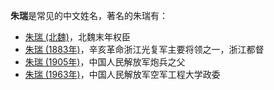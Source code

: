 '''朱瑞'''是常见的中文姓名，著名的朱瑞有：
*[[朱瑞_(北魏)|朱瑞 (北魏)]]，北魏末年权臣
*[[朱瑞_(1883年)|朱瑞 (1883年)]]，辛亥革命浙江光复军主要将领之一，浙江都督
*[[朱瑞_(1905年)|朱瑞 (1905年)]]，中国人民解放军炮兵之父
*[[朱瑞_(1963年)|朱瑞 (1963年)]]，中国人民解放军空军工程大学政委

{{disambig|R瑞|cat=二字朱姓人名消歧义}}
